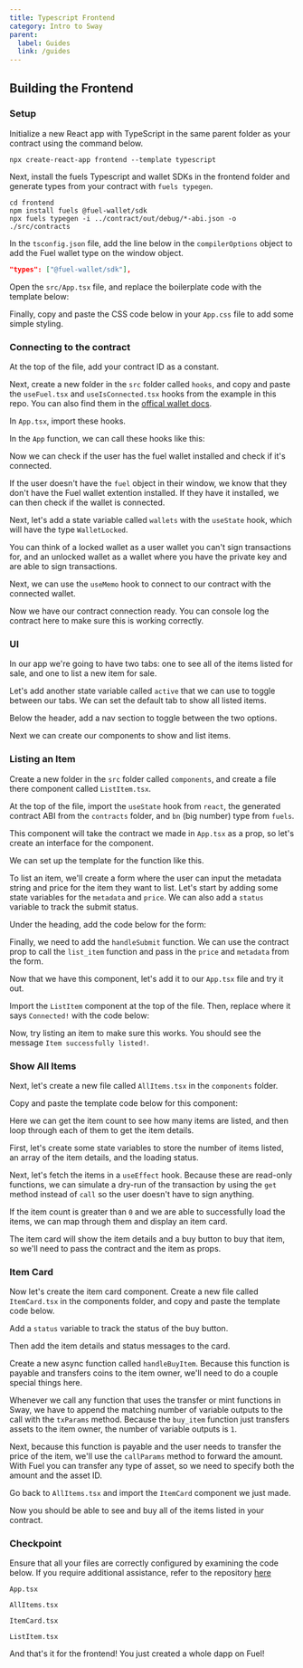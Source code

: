 ```yaml
---
title: Typescript Frontend
category: Intro to Sway
parent:
  label: Guides
  link: /guides
---
```


## Building the Frontend

### Setup

Initialize a new React app with TypeScript in the same parent folder as your contract using the command below.

```shell
npx create-react-app frontend --template typescript
```

Next, install the fuels Typescript and wallet SDKs in the frontend folder and generate types from your contract with `fuels typegen`.

```shell
cd frontend
npm install fuels @fuel-wallet/sdk
npx fuels typegen -i ../contract/out/debug/*-abi.json -o ./src/contracts
```

In the `tsconfig.json` file, add the line below in the `compilerOptions` object to add the Fuel wallet type on the window object.

```json
"types": ["@fuel-wallet/sdk"],
```

Open the `src/App.tsx` file, and replace the boilerplate code with the template below:

<CodeImport
  file="../../examples/intro-to-sway/frontend/src/App.tsx"
  comment="fe_app_template"
  commentType="//"
  lang="tsx"
/>

Finally, copy and paste the CSS code below in your `App.css` file to add some simple styling.

<CodeImport
  file="../../examples/intro-to-sway/frontend/src/App.css"
  comment="fe_css"
  commentType="//"
  lang="tsx"
/>

### Connecting to the contract

At the top of the file, add your contract ID as a constant.

<CodeImport
  file="../../examples/intro-to-sway/frontend/src/App.tsx"
  comment="fe_contract_id"
  commentType="//"
  lang="tsx"
/>

Next, create a new folder in the `src` folder called `hooks`, and copy and paste the `useFuel.tsx` and `useIsConnected.tsx` hooks from the example in this repo. You can also find them in the [offical wallet docs](https://wallet.fuel.network/docs/react/).

In `App.tsx`, import these hooks.

<CodeImport
  file="../../examples/intro-to-sway/frontend/src/App.tsx"
  comment="fe_import_hooks"
  commentType="//"
  lang="tsx"
/>

In the `App` function, we can call these hooks like this:

<CodeImport
  file="../../examples/intro-to-sway/frontend/src/App.tsx"
  comment="fe_call_hooks"
  commentType="//"
  lang="tsx"
/>

Now we can check if the user has the fuel wallet installed and check if it's connected. 

If the user doesn't have the `fuel` object in their window, we know that they don't have the Fuel wallet extention installed.
If they have it installed, we can then check if the wallet is connected.

<CodeImport
  file="../../examples/intro-to-sway/frontend/src/App.tsx"
  comment="fe_fuel_obj"
  commentType="{/*"
  lang="tsx"
/>

Next, let's add a state variable called `wallets` with the `useState` hook, which will have the type `WalletLocked`.

You can think of a locked wallet as a user wallet you can't sign transactions for, and an unlocked wallet as a wallet where you have the private key and are able to sign transactions.

<CodeImport
  file="../../examples/intro-to-sway/frontend/src/App.tsx"
  comment="fe_wallet"
  commentType="//"
  lang="tsx"
/>

Next, we can use the `useMemo` hook to connect to our contract with the connected wallet.

<CodeImport
  file="../../examples/intro-to-sway/frontend/src/App.tsx"
  comment="fe_use_memo"
  commentType="//"
  lang="tsx"
/>


Now we have our contract connection ready. You can console log the contract here to make sure this is working correctly.

### UI

In our app we're going to have two tabs: one to see all of the items listed for sale, and one to list a new item for sale.

Let's add another state variable called `active` that we can use to toggle between our tabs. We can set the default tab to show all listed items.

<CodeImport
  file="../../examples/intro-to-sway/frontend/src/App.tsx"
  comment="fe_state_active"
  commentType="//"
  lang="tsx"
/>

Below the header, add a nav section to toggle between the two options.

<CodeImport
  file="../../examples/intro-to-sway/frontend/src/App.tsx"
  comment="fe_ui_state_active"
  commentType="{/*"
  lang="tsx"
/>

Next we can create our components to show and list items.

### Listing an Item

Create a new folder in the `src` folder called `components`, and create a file there component called `ListItem.tsx`.

At the top of the file, import the `useState` hook from `react`, the generated contract ABI from the `contracts` folder, and `bn` (big number) type from `fuels`.

<CodeImport
  file="../../examples/intro-to-sway/frontend/src/components/ListItem.tsx"
  comment="fe_list_items_import"
  commentType="//"
  lang="tsx"
/>

This component will take the contract we made in `App.tsx` as a prop, so let's create an interface for the component.

<CodeImport
  file="../../examples/intro-to-sway/frontend/src/components/ListItem.tsx"
  comment="fe_list_items_interface"
  commentType="//"
  lang="tsx"
/>

We can set up the template for the function like this.

<CodeImport
  file="../../examples/intro-to-sway/frontend/src/components/ListItem.tsx"
  comment="fe_list_items_function"
  commentType="//"
  lang="tsx"
/>


To list an item, we'll create a form where the user can input the metadata string and price for the item they want to list. 
Let's start by adding some state variables for the `metadata` and `price`. We can also add a `status` variable to track the submit status.

<CodeImport
  file="../../examples/intro-to-sway/frontend/src/components/ListItem.tsx"
  comment="fe_list_items_state_variables"
  commentType="//"
  lang="tsx"
/>

Under the heading, add the code below for the form:

<CodeImport
  file="../../examples/intro-to-sway/frontend/src/components/ListItem.tsx"
  comment="fe_list_items_form"
  commentType="{/*"
  lang="tsx"
/>

Finally, we need to add the `handleSubmit` function. 
We can use the contract prop to call the `list_item` function and pass in the `price` and `metadata` from the form.

<CodeImport
  file="../../examples/intro-to-sway/frontend/src/components/ListItem.tsx"
  comment="fe_list_items_handle_submit"
  commentType="//"
  lang="tsx"
/>

Now that we have this component, let's add it to our `App.tsx` file and try it out.

Import the `ListItem` component at the top of the file.
Then, replace where it says `Connected!` with the code below:

<CodeImport
  file="../../examples/intro-to-sway/frontend/src/App.tsx"
  comment="fe_items_contract"
  commentType="{/*"
  lang="tsx"
/>

Now, try listing an item to make sure this works. 
You should see the message `Item successfully listed!`.

### Show All Items

Next, let's create a new file called `AllItems.tsx` in the `components` folder.

Copy and paste the template code below for this component:

<CodeImport
  file="../../examples/intro-to-sway/frontend/src/components/AllItems.tsx"
  comment="fe_all_items_template"
  commentType="//"
  lang="tsx"
/>

Here we can get the item count to see how many items are listed, and then loop through each of them to get the item details.

First, let's create some state variables to store the number of items listed, an array of the item details, and the loading status.

<CodeImport
  file="../../examples/intro-to-sway/frontend/src/components/AllItems.tsx"
  comment="fe_all_items_state_variables"
  commentType="//"
  lang="tsx"
/>

Next, let's fetch the items in a `useEffect` hook.
Because these are read-only functions, we can simulate a dry-run of the transaction by using the `get` method instead of `call` so the user doesn't have to sign anything.

<CodeImport
  file="../../examples/intro-to-sway/frontend/src/components/AllItems.tsx"
  comment="fe_all_items_use_effect"
  commentType="//"
  lang="tsx"
/>

If the item count is greater than `0` and we are able to successfully load the items, we can map through them and display an item card.

The item card will show the item details and a buy button to buy that item, so we'll need to pass the contract and the item as props.

<CodeImport
  file="../../examples/intro-to-sway/frontend/src/components/AllItems.tsx"
  comment="fe_all_items_cards"
  commentType="{/*"
  lang="tsx"
/>

### Item Card

Now let's create the item card component. 
Create a new file called `ItemCard.tsx` in the components folder, and copy and paste the template code below.

<CodeImport
  file="../../examples/intro-to-sway/frontend/src/components/ItemCard.tsx"
  comment="fe_item_card_template"
  commentType="//"
  lang="tsx"
/>

Add a `status` variable to track the status of the buy button.

<CodeImport
  file="../../examples/intro-to-sway/frontend/src/components/ItemCard.tsx"
  comment="fe_item_card_status"
  commentType="//"
  lang="tsx"
/>

Then add the item details and status messages to the card.

<CodeImport
  file="../../examples/intro-to-sway/frontend/src/components/ItemCard.tsx"
  comment="fe_item_cards"
  commentType="//"
  lang="tsx"
/>

Create a new async function called `handleBuyItem`.
Because this function is payable and transfers coins to the item owner, we'll need to do a couple special things here.

Whenever we call any function that uses the transfer or mint functions in Sway, we have to append the matching number of variable outputs to the call with the `txParams` method. Because the `buy_item` function just transfers assets to the item owner, the number of variable outputs is `1`.

Next, because this function is payable and the user needs to transfer the price of the item, we'll use the `callParams` method to forward the amount. With Fuel you can transfer any type of asset, so we need to specify both the amount and the asset ID.

<CodeImport
  file="../../examples/intro-to-sway/frontend/src/components/ItemCard.tsx"
  comment="fe_item_card_buy_item"
  commentType="//"
  lang="tsx"
/>

Go back to `AllItems.tsx` and import the `ItemCard` component we just made.

Now you should be able to see and buy all of the items listed in your contract.

### Checkpoint

Ensure that all your files are correctly configured by examining the code below. If you require additional assistance, refer to the repository [here](https://github.com/FuelLabs/intro-to-sway/tree/main/frontend)

`App.tsx`

<CodeImport
  file="../../examples/intro-to-sway/frontend/src/App.tsx"
  comment="fe_app_all"
  commentType="/*"
  lang="tsx"
/>

`AllItems.tsx`

<CodeImport
  file="../../examples/intro-to-sway/frontend/src/components/AllItems.tsx"
  comment="fe_all_items_all"
  commentType="/*"
  lang="tsx"
/>

`ItemCard.tsx`

<CodeImport
  file="../../examples/intro-to-sway/frontend/src/components/ItemCard.tsx"
  comment="fe_item_card_all"
  commentType="/*"
  lang="tsx"
/>

`ListItem.tsx`

<CodeImport
  file="../../examples/intro-to-sway/frontend/src/components/ListItem.tsx"
  comment="fe_list_item_all"
  commentType="/*"
  lang="tsx"
/>

And that's it for the frontend! You just created a whole dapp on Fuel! 